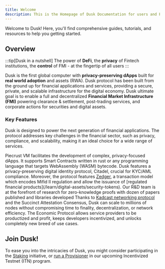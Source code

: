 ```yaml
---
title: Welcome
description: This is the Homepage of Dusk Documentation for users and Provisioner runners
---
```


Welcome to Dusk! Here, you'll find comprehensive guides, tutorials, and resources to help you getting started.

## Overview

:::tip[Dusk in a nutshell]
The power of **DeFi**, the **privacy** of Fintech institutions, the **control** of FMI - at the fingertip of all users
:::

Dusk is the first global computer with **privacy-preserving dApps** built for **real world adoption** and assets (RWA). Dusk protocol has been built from the ground up for financial applications and services, providing a secure, private, and scalable infrastructure for the digital economy. Dusk ultimate goal is to enable a full and decentralized **Financial Market Infrastructure (FMI)** powering clearance & settlement, post-trading services, and corporate actions for securities and digital assets.

### Key Features

Dusk is designed to power the next generation of financial applications. The protocol addresses key challenges in the financial sector, such as privacy, compliance, and scalability, making it an ideal choice for a wide range of services.

<CardGrid stagger>
    <Card title="Privacy-Preserving Smart Contracts">
Piecrust VM facilitates the development of complex, privacy-focused dApps. It supports Smart Contracts written in rust or any programming language that targets WebAssembly (WASM) bytecode.
        <LinkCard title="Piecrust: ZK-Friendly VM" href="/getting-started/vm/piecrust"/>
    </Card>
    <Card title="Compliance">
        Dusk features a privacy-preserving digital identity protocol, Citadel, crucial for KYC/AML compliance. Moreover, the protocol features 
        <a href="https://dusk.network/news/why-we-need-phoenix-and-zedger">Zedger</a>, a transaction model which encodes Mifid II regulation and allow the issuance of [regulated financial products](/learn/digital-assets/security-tokens).
        <LinkCard title="Digital Identity Protocol" href="/getting-started/digital-identity/protocol"/>
    </Card>
    <Card title="Powered by Cryptography">
        Our R&D team is at the forefront of research for zero-knowledge proofs with dozen of papers published and libraries developed
        <LinkCard title="Publications And Research" href="/learn/dusk-protocol/additional-resources"/>
    </Card>
    <Card title="Finality and Scalability">
    Thanks to <a href="">Kadcast networking protocol</a> and the Succinct Attestation Consensus, Dusk can scale to millions of nodes without compromising time to finality, decentralization, or network efficiency.
        <LinkCard title="Succinct Attestation Consensus" href="/learn/economic-information/succinct-attestation"/>
    </Card>
    <Card title="Economic Soundness">
The Economic Protocol allows service providers to be productized and profit, keeps developers incentivized, and unlocks completely new breed of use cases.
        <LinkCard title="Economic Protocol" href="/learn/economic-information/economic-protocol"/>
    </Card>
</CardGrid>

## Join Dusk!

To ease you into the intricacies of Dusk, you might consider participating in the [Staking](/itn/erc20-staking) initiative, or [run a Provisioner](/node-setup/source) in our upcoming Incentivized Testnet (ITN) program. 
